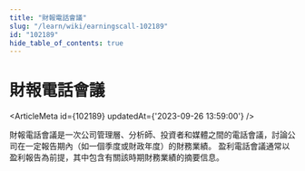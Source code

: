 ```yaml
---
title: "財報電話會議"
slug: "/learn/wiki/earningscall-102189"
id: "102189"
hide_table_of_contents: true
---
```



# 財報電話會議

<ArticleMeta id={102189} updatedAt={'2023-09-26 13:59:00'} />
<div className='border-solid border-b border-t-0 my-4 border-[var(--ifm-color-gray-300)]' />

財報電話會議是一次公司管理層、分析師、投資者和媒體之間的電話會議，討論公司在一定報告期內（如一個季度或財政年度）的財務業績。 盈利電話會議通常以盈利報告為前提，其中包含有關該時期財務業績的摘要信息。
